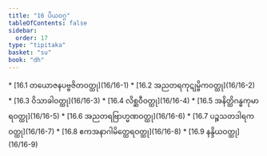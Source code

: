 ```yaml
---
title: "16 ပိယဝဂ္ဂ"
tableOfContents: false
sidebar:
  order: 17
type: "tipitaka"
basket: "su"
book: "dh"
---
```



<DynamicBreadcrumb />



<TableOfContents book="dh" section="16">
* [16.1 တယောဇနပဗ္ဗဇိတဝတ္ထု](16/16-1)
* [16.2 အညတရကုဋုမ္ဗိကဝတ္ထု](16/16-2)
* [16.3 ဝိသာခါဝတ္ထု](16/16-3)
* [16.4 လိစ္ဆဝီဝတ္ထု](16/16-4)
* [16.5 အနိတ္ထိဂန္ဓကုမာရဝတ္ထု](16/16-5)
* [16.6 အညတရဗြာဟ္မဏဝတ္ထု](16/16-6)
* [16.7 ပဉ္စသတဒါရကဝတ္ထု](16/16-7)
* [16.8 ဧကအနာဂါမိတ္ထေရဝတ္ထု](16/16-8)
* [16.9 နန္ဒိယဝတ္ထု](16/16-9)
</TableOfContents>